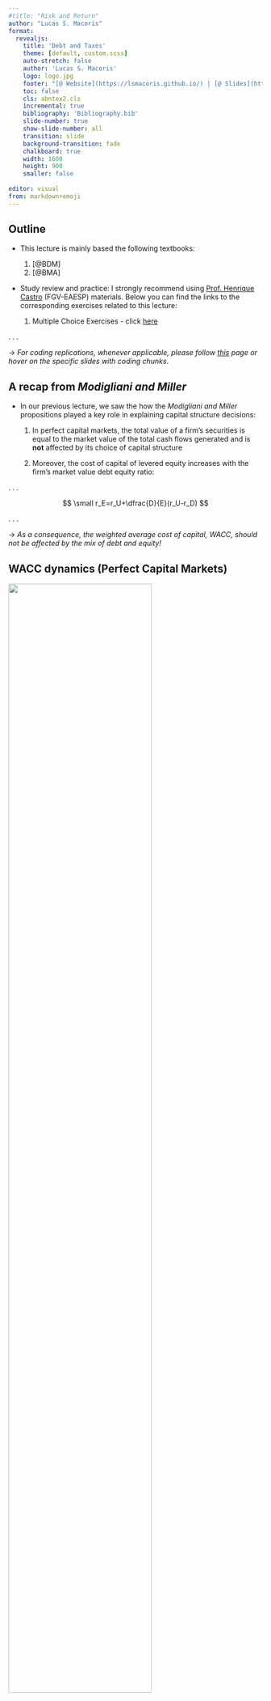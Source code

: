 ```yaml
---
#title: "Risk and Return"
author: "Lucas S. Macoris"
format:
  revealjs:
    title: 'Debt and Taxes'
    theme: [default, custom.scss]
    auto-stretch: false
    author: 'Lucas S. Macoris'
    logo: logo.jpg
    footer: "[@ Website](https://lsmacoris.github.io/) | [@ Slides](https://lsmacoris.github.io/lectures) | [@ Office-hour appointments](https://calendly.com/lucas-macoris-fgv/appointment-lsm)"
    toc: false
    cls: abntex2.cls
    incremental: true
    bibliography: 'Bibliography.bib'
    slide-number: true
    show-slide-number: all
    transition: slide
    background-transition: fade
    chalkboard: true
    width: 1600
    height: 900
    smaller: false
    
editor: visual
from: markdown+emoji
---
```


## Outline

-   This lecture is mainly based the following textbooks:

    1.  [@BDM]
    2.  [@BMA]

-   Study review and practice: I strongly recommend using [Prof. Henrique Castro](https://henriquemartins.net/) (FGV-EAESP) materials. Below you can find the links to the corresponding exercises related to this lecture:

    1.  Multiple Choice Exercises - click [here](https://henriquemartins.net/teaching/financial_strategy/p8tf.html)

. . .

$\rightarrow$ *For coding replications, whenever applicable, please follow [this](https://lsmacoris.github.io/lectures/fin-strat.html) page or hover on the specific slides with coding chunks*.

## A recap from *Modigliani and Miller*

-   In our previous lecture, we saw the how the *Modigliani and Miller* propositions played a key role in explaining capital structure decisions:

    1.  In [perfect capital markets]{.blue}, the total value of a firm's securities is equal to the market value of the total cash flows generated and is **not** affected by its choice of capital structure

    2.  Moreover, the cost of capital of levered equity increases with the firm's market value debt equity ratio:

. . .

$$
\small r_E=r_U+\dfrac{D}{E}(r_U-r_D)
$$

. . .

$\rightarrow$ *As a consequence, the weighted average cost of capital, WACC, should not be affected by the mix of debt and equity!*

## WACC dynamics (Perfect Capital Markets)

![](Images/F1.png){fig-align="center" width="75%"}

## Why should I bother about *Modigliani and Miller?*

-   You may well think...but we are not in a perfect capital market, [so why should I bother]{.blue}? That goes hand in hand with the *Modigliani and Miller* findings:

    1.  If capital markets [were]{.blue} perfect (as in the *Modigliani and Miller* world), then the value of a firm should not be affected by any financial transaction...
    2.  ... this implies that if there is a financial transaction that appears to be profitable, it must be that it is exploiting some type of market imperfection!

-   Knowing how these imperfections affect the firm value is important for business and policy considerations

    1.  For example, what happens if you remove the *tax-shield* from debt interest payments? What if the government decides to tax dividends differently?
    2.  These (and other) actions may create/remove market imperfections that will tweak the real-practice results away/closer to the *Modigliani-Miller* findings!

## Reconciling *Modigliani and Miller* with Debt

**Question:** if capital structure does not matter, why is debt so abundant?

-   The statement that capital structure decisions are irrelevant for the value of a firm are difficult to reconcile with the observation that firms invest significant resources, both in terms of managerial time and effort and investment banking fees, in managing their capital structures

-   In many instances, the choice of leverage is of critical importance to a firm's value and future success:

    1.  Firms issue large amounts of debt to pay dividends
    2.  Large funds buy companies issuing substantial amounts of debt through leveraged buyouts

. . .

$\rightarrow$ *Therefore, if capital structure does matter, then it must stem from a market imperfection!*

-   In this lecture, we focus on one such imperfection --- [taxes]{.blue}. As we'll see, when imperfections from taxes are present, managers can increase the value of a firm through leverage!

## The Interest Tax Deduction

-   In most cases, firms pay taxes on their profits [only after interest payments are deducted]{.blue}
    1.  Interest expense reduces the amount of corporate taxes
    2.  As a consequence, this creates an incentive to use debt

. . .

|                       | With Leverage | Without Leverage |
|:---------------------:|:-------------:|:----------------:|
|         EBIT          |    \$2,800    |     \$2,800      |
|   Interest Expenses   |    -\$400     |       \$0        |
| **Income before tax** |  **\$2,400**  |   **\$2,800**    |
|      Taxes (35%)      |    -\$840     |      -\$980      |
|    **Net income**     |  **\$1,560**  |   **\$1,820**    |

. . .

-   Investors receive $\small \$1560 + \$400$ (*with* leverage) *versus* $\small \$1820 + 0$ (*without* leverage). Therefore, [in the presence of taxes]{.blue}, leverage [increases]{.green} firm value (equity value + debt value) because the total cash flow received by investors increases!

## The Interest Tax Deduction, continued

-   We saw that firms can increase value in the presence of taxes through levering up. By how much the firm value increases? You can see that the value of the

. . .

$$
\small \underbrace{980}_{\text{Int. Expenses w/o Leverage}} - \underbrace{840}_{\text{Int. Expenses w/ Leverage}} = \underbrace{140}_{\text{Interest Tax-Shield}}
$$

-   The [Interest Tax-Shield]{.blue} is the reduction in taxes achieved due to the higher leverage. Assuming a tax-rate of $\small 35\%$, we can calculate it as:

. . .

$$
\small \text{Tax-Shield}= \tau \times \text{Interest Payments} \rightarrow 35\% \times 400 = 140
$$

-   In words, because interest expenses reduce the amount of taxable income, the firm pay less taxes!

## Valuing the Interest Tax Shield

-   When a firm uses debt, the interest tax shield provides a corporate tax benefit *each and every year* when interest payments are computed:

    1.  It is if the firm was receiving an extra cash flow each year, and this will be used to pay down investors (debtholders + shareholders)

    2.  This benefit is then computed as the present value of the stream of future interest tax shields the firm will receive

-   As a consequence, the value of the firm, when calculated on the basis of the discounted future cash-flows, will [increase]{.blue} due to leverage! Formally, we can reframe our *Modigliani-Miller Proposition I* in the presence of with taxes: the total value of the levered firm [exceeds]{.blue} the value of the firm without leverage [due to the present value of the tax savings]{.blue} from debt:

. . .

$$
\small \underbrace{V^L}_{\text{Value of Levered Firm}} = \underbrace{V^U}_{\text{Value of Unlevered Firm (all-equity)}} + \underbrace{PV(ITS)}_{\text{Value of Tax-Shields}}
$$

## Levered and Unlevered Value

![](Images/F2.png){fig-align="center" width="75%"}

$\rightarrow$ *By increasing the cash flows paid to debt holders through interest payments, a firm reduces the amount paid in taxes!*

## Valuing the Interest Tax Shield, practice

*Suppose ALCO plans to pay 60 million in interest each year for the next eight years, and then repay the principal of 1 billion in year 8. These payments are risk free, and ALCO's marginal tax rate will remain 39% throughout this period. If the risk-free interest rate is 6%, by how much does the interest tax shield increase the value of ALCO?*

. . .

$\rightarrow$ **Solution**: The annual interest tax shield that is accrued to the firm in from years 1 to 8 is:

. . .

$$
\small 1\text{ billion}\times 6\% \times 39\% = 23.4\text{ million}
$$

-   Therefore, we can calculate the present value of the tax-shields as:

. . .

$$
\small PV(ITS) = \frac{23,4}{(1+6\%)^1} + \frac{23,4}{(1+6\%)^2}+. . . + \frac{23,4}{(1+6\%)^8} = 145.31 \text{ million}
$$

## Valuing the Interest Tax Shield in practice

-   When analyzing levered firms, one may think about several debt dynamics that can occurs. Typically, the level of future interest payments is uncertain due to factors such as:

    1.  Changes in the marginal tax rate;
    2.  Amount of debt outstanding;
    3.  Interest rate on the actual debt;
    4.  Firm's risk, among others

-   **Question**: how can we value the interest tax-shield when taking these nuances in consideration? For simplicity, we'll start by considering the special case in which the above variables are kept *constant*. This is reasonable because:

    1.  Many corporations have policies for fixed amounts of debt
    2.  As old bonds and loans mature, new borrowing takes place
    3.  Finally, debt can be assumed as permanent, because it is fixed through time

## Case I: Valuing the Interest Tax Shield - Permanent Debt

-   Suppose a firm borrows a given level of debt $D$ and keeps the it permanently on its balance-sheets. If the firm's marginal tax rate is $\tau_c$, and if the debt is riskless with a risk-free interest rate $r_f$, then the interest tax shield each year is $\tau_c \times r_f \times D$, and the tax shield can be valued as a *perpetuity*:

. . .

$$
\small PV(ITS) = \frac{\tau_c \times \text{Int. Expenses}}{r_f} = \frac{\tau_c \times (r_f \times D)}{r_f} = \tau_c \times D
$$

-   For example, given a $\small 21\%$ corporate tax rate, this equation implies that for every $\small \$1$ in new permanent debt that the firm issues, the value of the firm increases by $\small \$0.21$!

## Valuing the Interest Tax Shield - Dynamics

-   You may wonder from **where** the increased value of the levered firm ($\small V^L > V^U$) came from

-   It is easy to see that when a firm uses debt financing, the cost of the interest it must pay is offset to some extent by the tax savings from the interest tax shield. Assuming a marginal tax-rate of $\small \tau_c = 21\%$ and a permanent level of debt $\small D = 100,000$, at $\small10\%$ percent interest per year:

. . .

|                            |             |
|:--------------------------:|:-----------:|
|      Interest expense      |  \$10,000   |
|        Tax savings         | \- \$2,100  |
| **After-tax cost of debt** | **\$7,900** |

-   Therefore, the *effective* (or [after-tax cost of debt]{.blue}) is:

. . .

$$
\small \underbrace{r_d}_{\text{Cost of Debt}} \times \underbrace{(1-\tau_c)}_{\text{Tax-Shield Factor}}\rightarrow 10\%\times(1-21\%)=7.9\%
$$

## Valuing the Interest Tax Shield - Dynamics (continued)

-   Therefore, we can write the After-tax WACC:

. . .

$$\small r_{WACC} = \frac{E}{E+D} \times r_e + \frac{D}{E+D} \times r_d \times (1-\tau_c)$$

-   More specifically, you can see this in terms of:

. . .

$$
\small 
r_{WACC} = \underbrace{\frac{E}{E+D} \times r_e + \frac{D}{E+D} \times r_d}_{\text{pre-tax WACC}} \underbrace{-\frac{D}{E+D} \times r_d \times \tau_c}_{\text{Reduction due to Interest Tax-Shield}}
$$

## Valuing the Interest Tax Shield - Dynamics (continued)

![](Images/F3.png){fig-align="center" width="65%"}

## Case II: assuming a Target Debt-Equity Ratio

-   So far, the value of the tax shield was found assuming a *constant* level of debt
    1.  Instead of assuming a permanent, or fixed value of debt, we can also assume that a firm maintains a constant [debt-equity ratio]{.blue}
    2.  In other words, although the *absolute* debt levels change with the size of the firm, the *proportions* of debt and equity are constant!
-   When a firm adjusts its leverage to maintain a *target debt-equity ratio*, we can compute its value with leverage, $\small V^L$, by discounting its free cash flow using the after-tax *WACC*. The value of the interest tax shield can be found by comparing:
    1.  The value of the levered firm, $\small V^L$
    2.  And the value of the unlevered firm, $\small V^U$

. . .

$$
\small \underbrace{V^L}_{\text{Value of Levered Firm}} = \underbrace{V^U}_{\text{Value of Unlevered Firm (all-equity)}} + \underbrace{PV(ITS)}_{\text{Value of Tax-Shields}}
$$

## Case II: assuming a Target Debt-Equity Ratio (practice)

*Harris Solutions expects to have free cash flow in the coming year of* $\small \$1.75$ million, and its free cash flow is expected to grow at a rate of $\small 3.5\%$ per year thereafter. Harris Solutions has an equity cost of capital of $\small 12\%$ and a debt cost of capital of $\small7\%$, and it pays a corporate tax rate of $\small 40\%$. If Harris Solutions maintains a debt-equity ratio of $\small2.5$, what is the value of its interest tax shield?

. . .

$\rightarrow$ **Solution**: First, compute pre-tax *WACC* and $\small V^U$:

. . .

$$
\small \text{WACC}_{\text{Pre-Tax}}=\small \frac{E}{E+D} \times r_e + \frac{D}{E+D} \times r_d  =  \frac{1}{1+2.5} \times 12\% + \frac{2.5}{1+2.5} \times 7\% = 8.43\%
$$

-   Therefore, the unlevered value, or $\small V^U$, is:

. . .

$$
\small V^U = \frac{1.75}{8.43\% - 3.5\%} = 35.50 \text{ million}
$$

## Case II: assuming a Target Debt-Equity Ratio (practice)

-   We know the value of the unlevered firm. Lnowing that the firm maintains a constant *debt-to-equity* ratio, the effective cost of debt will be lower due to the tax-shield. We know that the value of the levered firm, $V^L$, can be found using the after-tax *WACC*:

. . .

$$
\small \text{WACC}_{\text{After-Tax}}=\frac{1}{1+2.5} \times 12\% + \frac{2.5}{1+2.5} \times 7\% \times (1-40\%) = 6.43\%
$$

. . .

$$
\small V^L = \frac{1.75}{6.43\% - 3.5\%} = 59.73 \text{ million}
$$

-   As a consequence, the value of the interest tax shield must be:

. . .

$$
\small V^L - V^U = 59.73 - 35.50 = 24.23 \text{ million}
$$

## Recapitalization strategies

-   When a firm makes a significant change to its capital structure, the transaction is called a *recapitalization* (or simply a *"recap"*)

-   For example, in a *leveraged recapitalization*, a firm issues a large amount of debt and uses the proceeds to pay a *special dividend* or to *repurchase shares*

    1.  In general, these transactions can [reduce]{.bluee} firm's tax payments
    2.  But do these transactions ultimately benefit shareholders?

-   As we'll see in the next example, the answer is [yes]{.blue}: when we alter the amount of taxes due, the [current]{.blue} shareholders of the firm benefit from this change!

## Recapitalization strategies - Example

*Assume that Midco Industries wants to boost its stock price. The company currently has* $\small 20$ million shares outstanding with a market price of $\small \$15$ per share and no debt. Midco has had consistently stable earnings and pays a $\small 21\%$ tax rate. Management plans to borrow $\small \$100$ million on a permanent basis, and they will use the borrowed funds to repurchase outstanding shares.

. . .

-   Their expectation is that the tax savings from this transaction will boost Midco's stock price and benefit shareholders

-   **Question**: is this this expectation realistic?

## Recapitalization strategies - Example (continued)

-   First, we can calculate the value of *Midco Industries* without leverage:

. . .

$$
\small V^U = 20,000,000 \times 15 = 300 \text{ million}
$$

-   We know that the present value of the tax-shiedls (after recapitalization) is:

. . .

$$
\small \tau_c \times D = 21\% \times 100 \text{ million} = 21 \text{ million}
$$

-   Therefore, the total value of the levered firm, $\small V^L$ is:

. . .

$$
\small V^L=V^U+PV(ITS)\rightarrow 300+21= 321 \text{ million}
$$

## Recapitalization strategies - Example (continued)

-   Because the value of the debt is $\small \$100$ million, the value of the equity is:

. . .

$$
\small 321 - 100 = 221 \text{ million}
$$

-   Although the value of the shares outstanding drops from to $\small \$300$ to $\small\$ 221$ million, shareholders will also receive $\small \$100$ million that *Midco Industries* will pay out through the share repurchases

    1.  In total, they will receive the full $\small \$321$ million, a gain of $\small \$21$ million over the value of their shares *without* leverage!

    2.  That is, the firm has the incentive to make such recapitalization

## Recapitalization strategies - Example (continued)

-   Assume *Midco Industries* repurchases its shares at the current price of $\small \$15$ per share. The firm will repurchase $\small 100/15\approx 6.67$ million shares. Therefore, the remaining number of shares is:

. . .

$$
\small 20- 6.67= 13.33 \text{ million shares outstanding}
$$

-   The total value of equity under leverage is $\small \$221$ million. Therefore, the new share price is:

. . .

$$
\small \frac{221}{13.33} = 16.575
$$

-   All in all, the total [gain]{.green} to shareholders 21 million, [which is exactly the interest tax-shield]{.blue}:

. . .

$$
\small (\underbrace{16.575}_{\text{New Price}} - \underbrace{15}_{\text{Prev. Price}}) = \underbrace{1.575}_{\text{Capital Gain}} \times \underbrace{13.33}_{\text{Million Shares}} = 21 \text{ million}
$$

## Recapitalization strategies - Example (continued)

-   In the previous case, the shareholders who remain after the recap receive the benefit of the tax-shield

-   However, you may have noticed something odd in the previous calculations...

    1.  We *assumed* that *Midco Industries* was able to repurchase the shares at the initial price of $\small \$15$ per share, and then demonstrated that the shares would be worth \$16.575 after the transaction

    2.  But if the shares are worth $\small \$16.575$ after the repurchase, [why would shareholders tender their shares to Midco at $\small \$15$ per share?]{.blue}

## Recapitalization strategies - Example (continued)

1.  In theory, this represents an [Arbitrage Opportunity]{.blue}: if investors could *buy* shares for $\small \$15$ immediately *before* the repurchase and *sell* these shares immediately *after* at a higher price, this would represent a gain without any risks!

2.  In practice, the value of the *Midco Industries* equity will rise *immediately*, from $\small \$300$ million to $\small \$321$ million, right after the repurchase announcement. In other words, the stock price will rise from $\small \$15 \rightarrow \$16.05$ [immediately]{.blue}!

-   With $\small 20$ million shares outstanding, the share price will rise to: $\small \$321/20=\$16.05$

-   In other words, *Midco Industries* must offer *at least* this price to repurchase the shares, leading to a profit of $\small \$16.05-\$15=\$1.05$ to shareholders who sell at this price

-   Note that *all* shareholders benefit from this policy: both shareholders who tender their shares and the shareholders who hold their shares both are better-off!

## Recapitalization strategies - Example (continued)

1.  With a repurchase price of $\small \$16.05$, both shareholders who tender their shares and the ones who hold their shares both gain $\small \$16.05 − \$15 = \$1.05$ per share as a result of the transaction

2.  The benefit of the interest tax shield goes to *all* $\small 20$ million shares outstanding for a total benefit of:

. . .

$$
\small \underbrace{1.05}_{\text{Gain per share}}\times \underbrace{20}_{\text{Shares Outstanding}} = \underbrace{21 \text{ million}}_{\text{Interest Tax-Shield}}
$$

. . .

$\rightarrow$ *When securities are fairly priced, the original shareholders of a firm capture the full benefit of the interest tax shield from an increase in leverage!*

$\rightarrow$ *See [@BDM], page 566, for a more comprehensible simulation for different values of tender prices*

## Practical Exercise

*Assume that a firm maintains a debt-equity ratio of* $\small0.85$, and has an equity cost of capital of $\small12\%$, and a debt cost of capital of $\small7\%$. The applicable corporate tax rate is $\small25\%$, and its market capitalization is $\small\$220$ million. If the firms' free cash flow is expected to be $\small\$10$ million in one year, what constant expected future growth rate is consistent with the firm's current market value?

. . .

$\rightarrow$ **Solution**: first, we calculate the *WACC* as:

. . .

$$
\small \text{WACC}= \dfrac{1}{1+0.85}\times 12\% + \dfrac{0.85}{1+0.85}\times 7\% \times (1-25\%)=8.90\%
$$

Note that $\small V^L=E+D$. If the market capitalization is $\small 220$, then $\small D = E\times 0.85=187$. Therefore, the firm value can be estimated in terms of a growing perpetuity:

. . .

$$
\small V^L=\dfrac{FC}{r-g}= (220+187)=\dfrac{10}{8.90\%-g}\rightarrow g \approx 6.44\%
$$

## Practical Exercise

*Based on the previous exercise, estimate the value of firm's interest tax shield.*

. . .

$\rightarrow$ **Solution**: first, we calculate the *pre-tax WACC* (or $\small r_U$) as:

. . .

$$
\small \text{pre-tax WACC}= \dfrac{1}{1+0.85}\times 12\% + \dfrac{0.85}{1+0.85}\times 7\%=9.70\%
$$

Remember that you can find the value of unlevered equity ($\small V^U$) by discounting using the unlevered cost of capital (or pre-tax WACC):

. . .

$$
\small V^U=\dfrac{10}{9,7\%-6.44\%}= 307
$$ Therefore, the present value of the interest tax shield is simply the difference between the levered and unlevered equity:

. . .

$$
\small PV(ITS)=V^L-V^U\rightarrow 407-307=100
$$

## Accounting for Personal Taxes

-   So far, we have looked to the benefits of leverage in the presence of [corporate]{.blue} taxes. Although it is correct to say that the firm has a higher cash flow due to tax-shield savings, it is not straightforward to say that shareholders are fully benefiting from such increase

-   What happens to our conclusions on debt benefits when we account for the effect of [personal]{.blue} taxes?

    1.  The rate that corporations paid as tax is usually different than that investors pay
    2.  Additionally, the cash flows to investors are typically taxed twice. Once at the corporate level and then investors are taxed again when they receive their interest or divided payment

. . .

$\rightarrow$ *Since personal taxes have the potential to offset some of the corporate tax benefits of leverage, in order to determine the true tax benefit of leverage, we need to evaluate the [combined]{.blue} effect of both corporate and personal taxes!*

## Accounting for Personal Taxes, continued

-   In the United States and many other countries, interest income has historically been taxed more heavily than capital gains from equity[^1]

-   To determine the true tax benefit of leverage, we need to evaluate the *combined* effect of both [corporate]{.blue} and [personal]{.blue} taxes. In order to see that, consider a firm with $\small\$1$ of earnings before interest and taxes (*EBIT*). The firm has two options:

    1.  The firm can either pay this $\small\$1$ to debt holders as interest
    2.  Alternatively, it can be used pay equity holders directly - either directly, with a dividend, or indirectly, by retaining earnings

-   Depending on the type of investor, tax rates are different:

    1.  For a [debtholder]{.blue}, the amount paid net of taxes is $\small(1-\tau_i)$
    2.  For an [equityholder]{.blue}, not only the firm pays $\small \tau_c$ on its taxable income, but individuals are taxed by $\small \tau_e$ at a personal level: $\small (1-\tau_c)\times(1-\tau_e)$

[^1]: Note that, in Brazil, dividends are *not* taxed.

. . .

## Comparing after-tax cashflows

-   We can summarize the previous example using U.S. tax rates as of 2018:

. . .

|  **Payment Due**  |       **After-Tax Cash Flows**       |  **Using Current Tax Rates**   |
|:-----------------:|:------------------------------------:|:------------------------------:|
|  To debt holders  |         $\small(1 −\tau_i)$          |      ( 1 − 0.37 ) = 0.63       |
| To equity holders | $\small(1 − \tau_c)\times(1-\tau_e)$ | (1 − 0.21)( 1 − 0.20 ) = 0.632 |

-   Based on this, we can write:

. . .

$$
\small (1-\tau^*) \times (1-\tau_i) = (1-\tau_c)\times(1-\tau_e)
$$

-   We can interpret $\small \tau^*$ as the effective tax advantage of debt: if the corporation paid $\small (1-\tau^*)$ in interest, debt holders would receive the same amount after taxes as equity holders would receive if the firm paid $\small \$1$ in profits to equity holders

## Accounting for Personal Taxes, continued

![](Images/F4.png){fig-align="center" width="70%"}

## Tax advantages of debt

-   Using this structure, we can calculate the *Effective Advantage of Debt* as follows:

. . .

$$
\small \tau^* = 1-\frac{(1-\tau_c)\times(1-\tau_e)}{(1-\tau_i)}
$$

-   Finally, notice that if interest payments and equity payment tax burdens are equivalent, debt policy is irrelevant:

. . .

$$
\small(1-\tau_e) \times (1-\tau_c) = (1-\tau_i)
$$

## Accounting for Personal Taxes, practice

*Assume that the corporate tax rate (*$\small \tau_c$) is $\small 34\%$, the personal tax rate on equity ($\small \tau_e$) is $\small 28\%$, and the personal tax rate on debt ($\small \tau_i$) is also $\small 28\%$. What is the tax advantage of debt for a firm?

$\rightarrow$ **Solution**: using the formula, we have that:

$$
\small \tau^* = 1-\frac{(1-\tau_c)\times(1-\tau_e)}{(1-\tau_i)}\rightarrow 1-\dfrac{(1-34\%)\times(1-28\%)}{(1-28\%)}=34\%
$$

-   In other words, the tax advantage of debt is the corporate tax rate if there is no difference between the tax rate on interest payments or equity

-   If, for example, equity income is taxed less heavily than interest income, then $\small \tau^\star$, the tax advantage of debt, will be lower than the corporate tax rate

## Accounting for Personal Taxes, practice

-   Consider the stylized Brazilian case and compute the effective tax advantage of debt.

    1.  Personal tax rate: $\small \tau_i = 27.5%$
    2.  Equity income tax rate: $\small \tau_e= 15\%$
    3.  Corporate tax rate: $\small \tau_c = 34\%$

-   The tax advantage of debt in a Brazilian setting is:

. . .

$$
\small \tau^* = 1-\frac{(1-34\%)\times(1-15\%)}{(1-27.5\%)} = 22.6\%
$$

## Practical implications Personal Taxes

-   There is a rationable to argue that that tax advantages of debt differ across investors:
    1.  Tax rates vary for individual investors, and many investors are in lower tax brackets
    2.  Holding periods might also have an effect on personal taxes
-   Given the wide range of tax preferences and brackets across investors, it is difficult to know the true value of $\tau^*$ for a firm
    -   Using the top personal tax rates likely understates $\tau^*$\
    -   Ignoring personal taxes likely overstates $\tau^*$

## Personal Taxes and Firm Value

-   We now can write:

. . .

$$V^L = V^U + \tau^*  \times D$$

-   We still compute the *WACC* using the corporate tax rate $\tau_c$.
    -   With personal taxes the firm's equity and debt costs of capital will adjust to compensate investors for their respective tax burdens
    -   The net result is that a personal tax disadvantage for debt causes the WACC to decline more slowly with leverage than it otherwise would.

## Estimating the Interest Tax Shield with Personal Taxes

*MoreLev Inc. currently has a market cap of* $\small\$500$ million with $\small40$ million shares outstanding. It expects to pay a $\small 21\%$ corporate tax rate. It estimates that its marginal corporate bondholder pays a $\small20\%$ tax rate on interest payments, whereas its marginal equity holder pays on average a $\small10\%$ tax rate on income from dividends and capital gains. MoreLev plans to add permanent debt. Based on this information, estimate the firm's share price after a $\small\$220$ million leveraged recap.

. . .

$\rightarrow$ **Solution**: using the formula for the tax advantage of debt, we have that:

. . .

$$
\small \tau^* = 1-\frac{(1-21\%)\times(1-10\%)}{(1-20\%)} = 11.1\%
$$

-   Therefore, having debt in the firm's capital structure increases the firm's value to:

. . .

$$
\small \tau^\star\times D \rightarrow 11.1\%\times 220 = 24.4 \text{ million}
$$

-   Share prices rise by $\small \$24.4/40\approx\$0.61$, and the new share price is $\small \$12.5+\$0.61 = \$13.11$

## Do firms prefer Debt? Equity and Debt issuances

![](Images/F5.png){fig-align="center" width="70%"}

## Do firms prefer Debt? Debt-to-Value ratios

![](Images/F6.png){fig-align="center" width="70%"}

## Do firms prefer Debt? The Cross-section of Debt Ratios

![](Images/F7.png){fig-align="center" width="45%"}

*Note*: full picture in [@BDM]

## Optimal Capital Structure with Taxes

-   The evidence from the U.S. market outlined in the previous three slides shows us that:
    1.  For the average firm, the result is that debt as a fraction of firm value has varied in a range from 30% to 45%
    2.  The use of debt varies greatly by industry
    3.  Firms in growth industries like biotechnology or high technology carry very little debt, while airlines, automakers, utilities, and financial firms have high leverage ratios
    4.  Finally, many firms hold huge amounts of cash, actually making net debt negative

. . .

**Question**: considering all the tax benefits of debt, why is that firms do not use more debt?

. . .

$\rightarrow$ *A potential explanation (among other hypotheses) is that there are limits to the tax benefit of debt that makes firm to optimally set a given debt-to-value ratio*

## Limits to tax benefits

-   When it comes to taxable earnings, there may be limits to *how much* a firm can deduct interest expenses on its taxable income - in our case, *EBIT*

    1.  To receive the full tax benefits of leverage, a firm need not use 100% debt financing, but the firm does need to have taxable earnings
    2.  This constraint may limit the amount of debt needed as a tax shield

-   For example, in the United States, there is a limit of $\small 30\%$ of the *EBIT* for how much can be deducted in taxable income due to interest payments[^2]

-   Consider a case where *EBIT* is $\small \$1,000$ and the corporate tax rate is $\small 21\%$. In a situation like this, a firm may limit its leverage to achieve the highest interest shield possible from a tax perspective - see *Table* in the next slide

[^2]: Interest deductions in excess of the 30% limit can be carried forward and used the next time the firm does not exceed the limit. This delay reduces the present value of the tax benefit (and it may ultimately be lost if the firm's interest coverage remains too low)

## Limits to tax benefits - example

|                    | **No Leverage** | **Moderate Leverage** | **Excess Leverage** |
|:------------------:|:---------------:|:---------------------:|:-------------------:|
|      **EBIT**      |   **\$1,000**   |      **\$1,000**      |     **\$1,000**     |
| Interest Expenses  |       \$0       |         \$300         |        \$500        |
|     30% Limit      |      \$300      |         \$300         |        \$300        |
| Interest Deduction |       \$0       |         \$300         |        \$300        |
| **Taxable Income** |   **\$1,000**   |       **\$700**       |      **\$700**      |
|    Taxes (21%)     |      \$210      |         \$147         |        \$147        |
|   **Net Income**   |    **\$790**    |       **\$553**       |      **\$353**      |
|     Tax Shield     |       \$0       |         \$63          |        \$63         |

$\rightarrow$ *The optimal level of leverage from a tax saving perspective is the level such that interest just equals the income limit*

## Growth and Debt

-   How firms could optimally set their leverage from a tax savings perspective? A way to think about it is to relate to its future *EBIT* (taxable earnings):

    1.  Growing firms often have no taxable earnings and therefore do not use much debt
    2.  At the optimal level of leverage, the firm shields all of its taxable income, and it does not have any tax-disadvantaged excess interest

    -   However, it is unlikely that a firm can predict its future *EBIT* (and the optimal level of debt) precisely
    -   If there is uncertainty regarding *EBIT*, then there is a risk that interest will [exceed]{.red} *EBIT*
    -   As a result, the tax savings for high levels of interest falls, possibly reducing the optimal level of the interest payment

. . .

$\rightarrow$ *In general, as a firm's interest expense approaches its expected taxable earnings, the marginal tax advantage of debt declines, limiting the amount of debt the firm should use*

## Wrapping-up: the Low leverage puzzle

![](Images/F8.png){fig-align="center" width="70%"}

$\rightarrow$ *It seems that firms are under-leveraged consistently. Therefore, there must be more to this capital structure story*

## Practice

-   Take a look at an example of a Debenture Prospectus for *Raízen S.A* - access [here](https://api.mziq.com/mzfilemanager/v2/d/c016735f-1711-48ce-919f-a8c701b83c19/89c9ee68-cdbd-42ea-07cd-71fd0a5f5e49?origin=1)

-   Read more about the dispute between *BTG Pactual* and *Americanas S.A* on an accelerated repayment agreement close to when news about the firm's accounting inconsistencies became public - access [here](https://einvestidor.estadao.com.br/ultimas/americanas-amer3-rombo-40-bilhoes-justica-btg-dividas/?gad_source=1&gclid=Cj0KCQjwmOm3BhC8ARIsAOSbapWqVIUDj7qr3_xCMgDlyUcIPbc3A0XDYkDSExoaKOT9Jx93ib5dFcoaAnROEALw_wcB)

. . .

::: callout-important
::: nonincremental
[Practice using the following links:]{.big}

1.  [Multiple-choice Questions](https://henriquemartins.net/teaching/financial_strategy/p6tf.html){preview-link="true"}
:::
:::

## References
